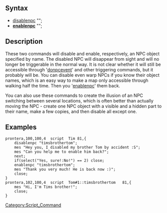 [[Category:Script_Command]]

==Syntax==
*[[disablenpc]] "<NPC object name>";
*'''[[enablenpc]]''' "<NPC object name>";

==Description==

These two commands will disable and enable, respectively, an NPC object 
specified by name. The disabled NPC will disappear from sight and will no longer 
be triggerable in the normal way. It is not clear whether it will still be 
accessible through '[[donpcevent]]' and other triggering commands, but it probably 
will be. You can disable even warp NPCs if you know their object names, which is 
an easy way to make a map only accessible through walking half the time. Then 
you '[[enablenpc]]' them back.

You can also use these commands to create the illusion of an NPC switching 
between several locations, which is often better than actually moving the NPC -
create one NPC object with a visible and a hidden part to their name, make a few 
copies, and then disable all except one.

==Examples==
<pre>
prontera,100,100,4	script	Tim	81,{
	disablenpc "timsbrothertom";
	mes "Hey you, I disabled my brother Tom by accident :S";
	mes "Can you help me to enable him back?";
	next;
	if(select("Yes, sure!:No!") == 2) close;
	enablenpc "timsbrothertom";
	mes "Thank you very much! He is back now :)";
	close;
}
prontera,102,100,4	script	Tom#1::timsbrothertom	81,{
	mes "Hi, I'm Tims brother!";
	close;
}
</pre>